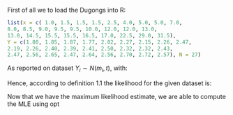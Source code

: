 \section{Conjugate Analysis on the Dugongs Sample}

\subsection{Likelihood}
First of all we to load the Dugongs into R:

```r
list(x = c( 1.0, 1.5, 1.5, 1.5, 2.5, 4.0, 5.0, 5.0, 7.0,
8.0, 8.5, 9.0, 9.5, 9.5, 10.0, 12.0, 12.0, 13.0,
13.0, 14.5, 15.5, 15.5, 16.5, 17.0, 22.5, 29.0, 31.5),
Y = c(1.80, 1.85, 1.87, 1.77, 2.02, 2.27, 2.15, 2.26, 2.47,
2.19, 2.26, 2.40, 2.39, 2.41, 2.50, 2.32, 2.32, 2.43,
2.47, 2.56, 2.65, 2.47, 2.64, 2.56, 2.70, 2.72, 2.57), N = 27)
```


As reported on dataset \href{http://www.openbugs.net/Examples/Dugongs.html}{website} $Y_i \sim N(m_i, t)$, with:


\begin{enumerate}
\item $i = 1,...,27$  
\item $m_i=a-bg^{X_i}$
\item $a,b>0$
\item $0<g<1$ 
\end{enumerate}


Hence, according to definition 1.1 the likelihood for the given dataset is:

\begin{equation}
\mathcal{L}_{\textbf{x}}(\theta)= \prod_{i=1}^{27}\theta^{x_i}\frac{1}{\sigma\sqrt{2\pi}}exp{\frac{1}{2}(\frac{x_i-\alpha-s\beta\gamma^{x_i}}{\tau})}
\end{equation}

\subsection{Maximum Likelihood Estimate}
Now that we have the maximum likelihood estimate, we are able to compute the MLE using opt

\subsection{Vector of parameters of Interest}

\subsection{Maximum a Posteriori Estimates}


